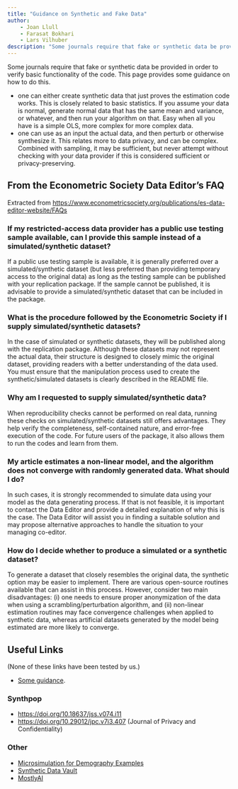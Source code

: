 ```yaml
---
title: "Guidance on Synthetic and Fake Data"
author: 
    - Joan Llull
    - Farasat Bokhari
    - Lars Vilhuber
description: "Some journals require that fake or synthetic data be provided in order to verify basic functionality of the code. This page provides some guidance on how to do this."
---
```


Some journals require that fake or synthetic data be provided in order to verify basic functionality of the code. This page provides some guidance on how to do this.

- one can either create synthetic data that just proves the estimation code works. This is closely related to basic statistics. If you assume your data is normal, generate normal data that has the same mean and variance, or whatever, and then run your algorithm on that. Easy when all you have is a simple OLS, more complex for more complex data.
- one can use as an input the actual data, and then perturb or otherwise synthesize it. This relates more to data privacy, and can be complex. Combined with sampling, it may be sufficient, but never attempt without checking with your data provider if this is considered sufficient or privacy-preserving.

## From the Econometric Society Data Editor's FAQ

Extracted from <https://www.econometricsociety.org/publications/es-data-editor-website/FAQs> 

### If my restricted-access data provider has a public use testing sample available, can I provide this sample instead of a simulated/synthetic dataset?

If a public use testing sample is available, it is generally preferred over a simulated/synthetic dataset (but less preferred than providing temporary access to the original data) as long as the testing sample can be published with your replication package. If the sample cannot be published, it is advisable to provide a simulated/synthetic dataset that can be included in the package.

### What is the procedure followed by the Econometric Society if I supply simulated/synthetic datasets?

In the case of simulated or synthetic datasets, they will be published along with the replication package. Although these datasets may not represent the actual data, their structure is designed to closely mimic the original dataset, providing readers with a better understanding of the data used. You must ensure that the manipulation process used to create the synthetic/simulated datasets is clearly described in the README file.

### Why am I requested to supply simulated/synthetic data?

When reproducibility checks cannot be performed on real data, running these checks on simulated/synthetic datasets still offers advantages. They help verify the completeness, self-contained nature, and error-free execution of the code. For future users of the package, it also allows them to run the codes and learn from them.

### My article estimates a non-linear model, and the algorithm does not converge with randomly generated data. What should I do?

In such cases, it is strongly recommended to simulate data using your model as the data generating process. If that is not feasible, it is important to contact the Data Editor and provide a detailed explanation of why this is the case. The Data Editor will assist you in finding a suitable solution and may propose alternative approaches to handle the situation to your managing co-editor.

### How do I decide whether to produce a simulated or a synthetic dataset?

To generate a dataset that closely resembles the original data, the synthetic option may be easier to implement. There are various open-source routines available that can assist in this process. However, consider two main disadvantages: (i) one needs to ensure proper anonymization of the data when using a scrambling/perturbation algorithm, and (ii) non-linear estimation routines may face convergence challenges when applied to synthetic data, whereas artificial datasets generated by the model being estimated are more likely to converge.


## Useful Links

(None of these links have been tested by us.)

- [Some guidance](https://rviews.rstudio.com/2020/09/09/fake-data-with-r/).

### Synthpop

- <https://doi.org/10.18637/jss.v074.i11> 
- <https://doi.org/10.29012/jpc.v7i3.407> (Journal of Privacy and Confidentiality)

 
### Other

- [Microsimulation for Demography Examples](https://github.com/virgesmith/demographyMicrosim)
- [Synthetic Data Vault](https://sdv.dev/)
- [MostlyAI](https://docs.mostly.ai/synthetic-datasets)
